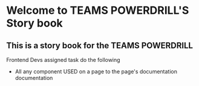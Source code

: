 

<Meta title=" Introduction" />

<style>

</style>


# Welcome to TEAMS POWERDRILL'S Story book

## This is a story book for the TEAMS POWERDRILL

Frontend Devs assigned task do the following
- All any component USED on a page to the page's documentation documentation
